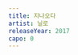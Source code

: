```yaml
---
title: 지나오다
artist: 닐로
releaseYear: 2017
capo: 0
---
```


<ScoreWrapper>
  <ScorePhrase
    phrase={{
      lyrics: '이별을 말하고 넌 괜찮   은 거니',
      chordList: [
        { name: 'GM7', position: 5, initIndex: 1 },
        { name: 'F]m7[5', position: 10 },
        { name: 'B7', position: 15 },
        { name: 'Em', position: 19 },
      ],
    }}
  />
  <ScorePhrase
    phrase={{
      lyrics: '여전히 내 하루는 온통 네 생각 에',
      chordList: [
        { name: 'Dm7', position: 2 },
        { name: 'G7', position: 6 },
        { name: 'CM7', position: 8 },
        { name: 'Bm7', position: 15 },
        { name: 'Em', position: 18 },
      ],
    }}
  />
  <ScorePhrase
    phrase={{
      lyrics: '뜬 눈으로 밤을 지새고',
      chordList: [
        { name: 'Am7', position: 2 },
        { name: 'D7sus2', position: 9 },
      ],
    }}
  />
  <ScorePhrase
    phrase={{
      lyrics: '난 두려워 시간이 쌓여갈수록',
      chordList: [
        { name: 'GM7', position: 2, initIndex: 1 },
        { name: 'F]m7[5', position: 7 },
        { name: 'B7', position: 11 },
        { name: 'Em', position: 15 },
      ],
    }}
  />
  <ScorePhrase
    phrase={{
      lyrics: '내가 잊혀 질까 봐 우리 시간마저',
      chordList: [
        { name: 'Dm7', position: 3 },
        { name: 'G7', position: 6 },
        { name: 'CM7', position: 9 },
        { name: 'Bm7', position: 15 },
        { name: 'Em', position: 18 },
      ],
    }}
  />
  <ScorePhrase
    phrase={{
      lyrics: '모두 무너질까 봐',
      chordList: [
        { name: 'Am7', position: 3 },
        { name: 'D7sus2', position: 9 },
      ],
    }}
  />
  <ScorePhrase
    phrase={{
      lyrics: '나도 모르게 너무 보고 싶어서 네 집 앞을 찾아가',
      chordList: [
        { name: 'CM7', position: 3 },
        { name: 'Bm7', position: 15 },
        { name: 'Em', position: 24 },
      ],
    }}
  />
  <ScorePhrase
    phrase={{
      lyrics: '너도 나만큼은 아닐지라도 보고 싶었다고',
      chordList: [
        { name: 'Am7', position: 1 },
        { name: 'Bm7', position: 9 },
        { name: 'Am7', position: 15 },
        { name: 'D7sus2', position: 20 },
      ],
    }}
  />
  <ScorePhrase
    phrase={{
      lyrics: '말해줘 지금 나 너의 집 앞에 있어',
      chordList: [
        { name: 'GM7', position: 2, initIndex: 1 },
        { name: 'F]m7[5', position: 9 },
        { name: 'B7', position: 14 },
        { name: 'Em', position: 19 },
      ],
    }}
  />
  <ScorePhrase
    phrase={{
      lyrics: '우리의 시간을 되돌려줘',
      chordList: [
        { name: 'Dm7', position: 4 },
        { name: 'G7', position: 8 },
        { name: 'CM7', position: 12 },
      ],
    }}
  />
  <ScorePhrase
    phrase={{
      lyrics: '아무 일도 없던 것처럼 날 안아줘',
      chordList: [
        { name: 'Bm7', position: 6 },
        { name: 'Em', position: 9 },
        { name: 'Am7', position: 12 },
        { name: 'D7sus2', position: 18 },
      ],
    }}
  />
  <ScorePhrase
    phrase={{
      lyrics: '끝이라는게 나 너무나 두려워서',
      chordList: [
        { name: 'GM7', position: 2, initIndex: 1 },
        { name: 'F]m7[5', position: 8 },
        { name: 'B7', position: 12 },
        { name: 'Em', position: 16 },
      ],
    }}
  />
  <ScorePhrase
    phrase={{
      lyrics: '다가가지도 못하고 한참 서성이다',
      chordList: [
        { name: 'Dm7', position: 3 },
        { name: 'G7', position: 6 },
        { name: 'CM7', position: 9 },
        { name: 'Bm7', position: 14 },
        { name: 'Em', position: 17 },
      ],
    }}
  />
  <ScorePhrase
    phrase={{
      lyrics: '말도 못하고 다시 돌아가는 나',
      chordList: [
        { name: 'Am7', position: 3 },
        { name: 'D7sus2', position: 10 },
      ],
    }}
  />
</ScoreWrapper>
